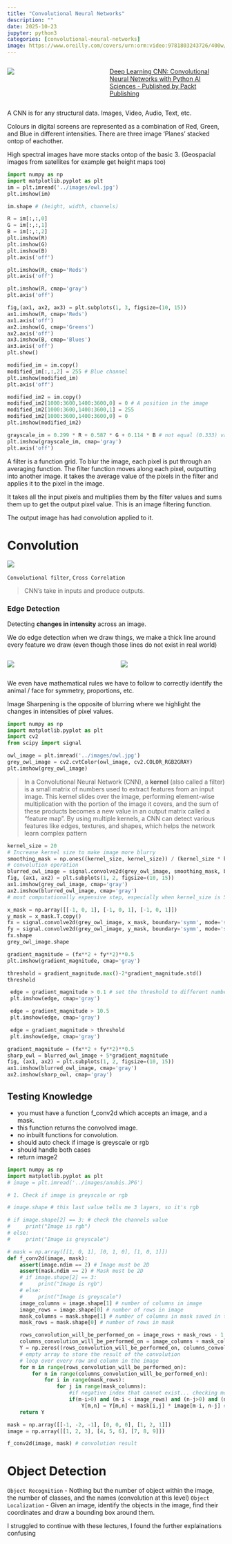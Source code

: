 ```yaml
---
title: "Convolutional Neural Networks"
description: ""
date: 2025-10-23
jupyter: python3
categories: [convolutional-neural-networks]
image: https://www.oreilly.com/covers/urn:orm:video:9781803243726/400w/
---
```


::::: columns
::: {.column width="35%"}
![](https://encrypted-tbn0.gstatic.com/images?q=tbn:ANd9GcSXmfK3K7hDUDEbs1P0c6esinTf0rKrF5rjmw&s)
:::

::: {.column width="45%"}
[Deep Learning CNN: Convolutional Neural Networks with Python AI Sciences - Published by Packt Publishing](https://learning.oreilly.com/course/deep-learning-cnn/9781803243726/)
:::
:::::

A CNN is for any structural data. Images, Video, Audio, Text, etc.

Colours in digital screens are represented as a combination of Red, Green, and Blue in different intensities. There are three image 'Planes' stacked ontop of eachother.

High spectral images have more stacks ontop of the basic 3. (Geospacial images from satellites for example get height maps too)



```python
import numpy as np
import matplotlib.pyplot as plt
im = plt.imread('../images/owl.jpg')
plt.imshow(im)
```

```python
im.shape # (height, width, channels)
```

```python
R = im[:,:,0]
G = im[:,:,1]
B = im[:,:,2]
plt.imshow(R)
plt.imshow(G)
plt.imshow(B)
plt.axis('off')
```

```python
plt.imshow(R, cmap='Reds')
plt.axis('off')
```

```python
plt.imshow(R, cmap='gray')
plt.axis('off')
```

```python
fig,(ax1, ax2, ax3) = plt.subplots(1, 3, figsize=(10, 15))
ax1.imshow(R, cmap='Reds')
ax1.axis('off')
ax2.imshow(G, cmap='Greens')
ax2.axis('off')
ax3.imshow(B, cmap='Blues')
ax3.axis('off')
plt.show()
```


```python
modified_im = im.copy()
modified_im[:,:,2] = 255 # Blue channel
plt.imshow(modified_im)
plt.axis('off')
```



```python
modified_im2 = im.copy()
modified_im2[1000:3600,1400:3600,0] = 0 # A position in the image
modified_im2[1000:3600,1400:3600,1] = 255
modified_im2[1000:3600,1400:3600,0] = 0
plt.imshow(modified_im2)    
```


```python
grayscale_im = 0.299 * R + 0.587 * G + 0.114 * B # not equal (0.333) values because a more realistic grayscale image would have these values
plt.imshow(grayscale_im, cmap='gray')
plt.axis('off')
```

A filter is a function grid. To blur the image, each pixel is put through an averaging function.
The filter function moves along each pixel, outputting into another image. it takes the average value of the pixels in the filter and applies it to the pixel in the image. 

It takes all the input pixels and multiplies them by the filter values and sums them up to get the output pixel value. This is an image filtering function.

The output image has had convolution applied to it.

# Convolution

![](https://poloclub.github.io/cnn-explainer/assets/figures/convlayer_detailedview_demo.gif)

`Convolutional filter`, `Cross Correlation`

> CNN's take in inputs and produce outputs.

### Edge Detection

Detecting **changes in intensity** across an image. 

We do edge detection when we draw things, we make a thick line around every feature we draw (even though those lines do not exist in real world)


::::: columns
::: {.column width="50%"}
![](https://yolandiehorak.com/wp-content/uploads/2022/07/81b80-img_20180627_163402-11.jpg?w=1000&h=1000)
:::

::: {.column width="50%"}
![](https://i.pinimg.com/736x/fa/5a/1d/fa5a1d989d373689467bdaa4cd387f8e.jpg)
:::
:::::


We even have mathematical rules we have to follow to correctly identify the animal / face for symmetry, proportions, etc.

Image Sharpening is the opposite of blurring where we highlight the changes in intensities of pixel values.

```python
import numpy as np
import matplotlib.pyplot as plt
import cv2
from scipy import signal

owl_image = plt.imread('../images/owl.jpg')
grey_owl_image = cv2.cvtColor(owl_image, cv2.COLOR_RGB2GRAY)
plt.imshow(grey_owl_image)
```

> In a Convolutional Neural Network (CNN), a **kernel** (also called a filter) is a small matrix of numbers used to extract features from an input image. This kernel slides over the image, performing element-wise multiplication with the portion of the image it covers, and the sum of these products becomes a new value in an output matrix called a "feature map". By using multiple kernels, a CNN can detect various features like edges, textures, and shapes, which helps the network learn complex pattern

```python
kernel_size = 20   
# Increase kernel size to make image more blurry
smoothing_mask = np.ones((kernel_size, kernel_size)) / (kernel_size * kernel_size)
# convolution operation
blurred_owl_image = signal.convolve2d(grey_owl_image, smoothing_mask, boundary='symm', mode='same') 
fig, (ax1, ax2) = plt.subplots(1, 2, figsize=(10, 15))
ax1.imshow(grey_owl_image, cmap='gray')
ax2.imshow(blurred_owl_image, cmap='gray') 
# most computationally expensive step, especially when kernel_size is 50 where the blurring is substantial
```


```python
x_mask = np.array([[-1, 0, 1], [-1, 0, 1], [-1, 0, 1]])
y_mask = x_mask.T.copy()
fx = signal.convolve2d(grey_owl_image, x_mask, boundary='symm', mode='same')
fy = signal.convolve2d(grey_owl_image, y_mask, boundary='symm', mode='same')
fx.shape
grey_owl_image.shape
```

```python
gradient_magnitude = (fx**2 + fy**2)**0.5
plt.imshow(gradient_magnitude, cmap='gray')
```


```python
threshold = gradient_magnitude.max()-2*gradient_magnitude.std()
threshold
```

```python
 edge = gradient_magnitude > 0.1 # set the threshold to different numbers like 0.1, 0.5...
 plt.imshow(edge, cmap='gray')
```

```python
 edge = gradient_magnitude > 10.5 
 plt.imshow(edge, cmap='gray')
```

```python
 edge = gradient_magnitude > threshold
 plt.imshow(edge, cmap='gray')
```

```python
gradient_magnitude = (fx**2 + fy**2)**0.5
sharp_owl = blurred_owl_image + 5*gradient_magnitude
fig, (ax1, ax2) = plt.subplots(1, 2, figsize=(10, 15))
ax1.imshow(blurred_owl_image, cmap='gray')
ax2.imshow(sharp_owl, cmap='gray')
```




## Testing Knowledge

- you must have a function f_conv2d which accepts an image, and a mask. 
- this function returns the convolved image.
- no inbuilt functions for convolution.
- should auto check if image is greyscale or rgb
- should handle both cases
- return image2

```python
import numpy as np
import matplotlib.pyplot as plt
# image = plt.imread('../images/anubis.JPG')

# 1. Check if image is greyscale or rgb

# image.shape # this last value tells me 3 layers, so it's rgb
```

```python
# if image.shape[2] == 3: # check the channels value
#     print("Image is rgb")
# else:
#     print("Image is greyscale")
```

```python
# mask = np.array([[1, 0, 1], [0, 1, 0], [1, 0, 1]])
def f_conv2d(image, mask):
    assert(image.ndim == 2) # Image must be 2D
    assert(mask.ndim == 2) # Mask must be 2D
    # if image.shape[2] == 3:
    #     print("Image is rgb")
    # else:
    #     print("Image is greyscale")
    image_columns = image.shape[1] # number of columns in image
    image_rows = image.shape[0] # number of rows in image
    mask_columns = mask.shape[1] # number of columns in mask saved in this variable
    mask_rows = mask.shape[0] # number of rows in mask

    rows_convolution_will_be_performed_on = image_rows + mask_rows - 1 # subtract 1 because new result after convolution will have one less row and column
    columns_convolution_will_be_performed_on = image_columns + mask_columns - 1 # subtract 1 because new result after convolution will have one less row and column
    Y = np.zeros((rows_convolution_will_be_performed_on, columns_convolution_will_be_performed_on))
    # empty array to store the result of the convolution
    # loop over every row and column in the image
    for m in range(rows_convolution_will_be_performed_on):
        for n in range(columns_convolution_will_be_performed_on):
            for i in range(mask_rows):
                for j in range(mask_columns):
                    #if negative index that cannot exist... checking most things calculatable in the loop
                    if(m-i>0) and (m-i < image_rows) and (n-j>0) and (n-j < image_columns):
                        Y[m,n] = Y[m,n] + mask[i,j] * image[m-i, n-j] # how dot product will be completed
    return Y                    

```

```python
mask = np.array([[-1, -2, -1], [0, 0, 0], [1, 2, 1]])
image = np.array([[1, 2, 3], [4, 5, 6], [7, 8, 9]])
```

```python
f_conv2d(image, mask) # convolution result
```

# Object Detection

`Object Recognition` - Nothing but the number of object within the image, the number of classes, and the names (convolution at this level)
`Object Localization` - Given an image, identify the objects in the image, find their coordinates and draw a bounding box around them.


I struggled to continue with these lectures, I found the further explainations confusing